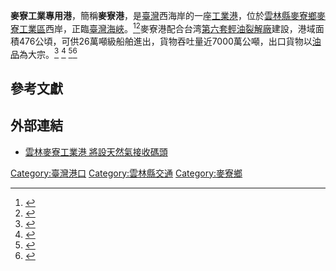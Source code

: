{{Infobox Port
| name = 麥寮工業專用港
| image = Mailiao Refinery.jpg
| imagesize = 
| caption = 
| country = {{ROC-TW}}
| location =  {{ROC-TW}}[[雲林縣|雲林縣]][[麥寮鄉|麥寮鄉]]麥寮工業區
| coordinates = {{坐标|23|47|12|N|120|9|58|E|display=title,inline}}
| locode =TWMLI
| opened = 2002年
| operated = 麥寮工業區專用港管理服份有限公司
| owner =[[臺塑企業|臺塑企業]]
| type = [[工業港|工業港]]
| sizewater = 
| sizeland = 
| size = 476公頃
| berths = 
| wharfs = 20座（南公用碼頭預計興建10座）<ref>{{cite web|url=http://www.mlharbor.com.tw/j2mlh/zhtw/about.do |title=麥寮港簡介 |work= |publisher=麥寮工業區專用港管理公司 |language=zh|accessdate=2020-12-20|archive-date= |archive-url= |dead-url=}}</ref>
| piers = 
| employees = 
| leadershiptitle = 
| leader =
| blankdetailstitle1 = 貨物吞吐量
| blankdetails1 = 7000萬公噸
| blankdetailstitle2 =
| blankdetails2 =
| blankdetailstitle3 =
| blankdetails3 =
| arrivals =
| cargotonnage = 
| containervolume = 
| cargovalue = 
| passengertraffic = 
| revenue = 
| profit = 
| blankstatstitle1 =
| blankstats1 =
| blankstatstitle2 =
| blankstats2 =
| blankstatstitle3 =
| blankstats3 =
| website = http://crm3.fpg.com.tw/mlharbor/Home
}}
'''麥寮工業專用港'''，簡稱'''麥寮港'''，是[[臺灣|臺灣]]西海岸的一座[[工業港|工業港]]，位於[[雲林縣|雲林縣]][[麥寮鄉|麥寮鄉]][[麥寮工業區|麥寮工業區]]西岸，正臨[[臺灣海峽|臺灣海峽]]。<ref>{{cite book|title=《1:20,000麥寮鄉行政區域圖》|publisher=內政部|isbn=9860006326|language=zh|date=2004年4月}}</ref><ref>{{cite web|url=http://www.moeaidb.gov.tw/iphw/mlharb/about/Aim.jsp|title=麥寮港介紹|work=麥寮工業專用港管理小組網站|publisher=工業局|language=zh|accessdate=2010-02-26|archive-date=2010-03-04|archive-url=https://web.archive.org/web/20100304005030/http://www.moeaidb.gov.tw/iphw/mlharb/about/Aim.jsp|dead-url=no}}</ref>麥寮港配合台湾[[第六套輕油裂解廠|第六套輕油裂解廠]]建設，港域面積476公頃，可供26萬噸級船舶進出，貨物吞吐量近7000萬公噸，出口貨物以[[油品|油品]]為大宗。<ref>{{cite web|url=http://www.fpg.com.tw/html/com/harbor/%E9%BA%A5%E5%AF%AE%E6%B8%AF%E7%B0%A1%E4%BB%8B/%E4%B8%AD%E6%96%87/%E7%B0%A1%E4%BB%8B1A.htm|title=麥寮港概述|work=台塑關係企業網站|publisher=台塑關係企業|language=zh|accessdate=2010-02-26|archive-date=2009-04-21|archive-url=https://web.archive.org/web/20090421154517/http://www.fpg.com.tw/html/com/harbor/%E9%BA%A5%E5%AF%AE%E6%B8%AF%E7%B0%A1%E4%BB%8B/%E4%B8%AD%E6%96%87/%E7%B0%A1%E4%BB%8B1A.htm|dead-url=no}}</ref>
<ref>{{cite web|url=http://www.fpcc.com.tw/six/six_4.asp|title=麥寮工業專用港|work=台塑石化網站|publisher=台塑石化股份有限公司|language=zh|accessdate=2010-02-26|deadurl=yes|archiveurl=https://web.archive.org/web/20100313051604/http://www.fpcc.com.tw/six/six_4.asp|archivedate=2010-03-13}}</ref>
<ref>{{cite web|url=http://www.fpcc.com.tw/six/six_2.asp|title=六輕的規模|work=台塑石化網站|publisher=台塑石化股份有限公司|language=zh|accessdate=2010-02-26|deadurl=yes|archiveurl=https://web.archive.org/web/20100721172721/http://www.fpcc.com.tw/six/six_2.asp|archivedate=2010-07-21}}</ref><ref>{{cite web|url=http://www.cdnsp.com.tw/news/newsold/97/9701/nw0129/04.HTM|title=中港貨量成長不如麥寮港|work=中華日報航運電子報|publisher=中華日報社|accessdate=2010-02-26|language=zh|date=2008-01-29}}{{Dead link|date=2019年12月 |bot=InternetArchiveBot |fix-attempted=yes }}</ref>

==參考文獻==
{{reflist}}

==外部連結==
*[https://tw.news.yahoo.com/%E9%9B%B2%E6%9E%97%E9%BA%A5%E5%AF%AE%E5%B7%A5%E6%A5%AD%E6%B8%AF-%E5%B0%87%E8%A8%AD%E5%A4%A9%E7%84%B6%E6%B0%A3%E6%8E%A5%E6%94%B6%E7%A2%BC%E9%A0%AD-201000384.html 雲林麥寮工業港 將設天然氣接收碼頭]

{{中華民國國境口岸}}

[[Category:臺灣港口|Category:臺灣港口]]
[[Category:雲林縣交通|Category:雲林縣交通]]
[[Category:麥寮鄉|Category:麥寮鄉]]